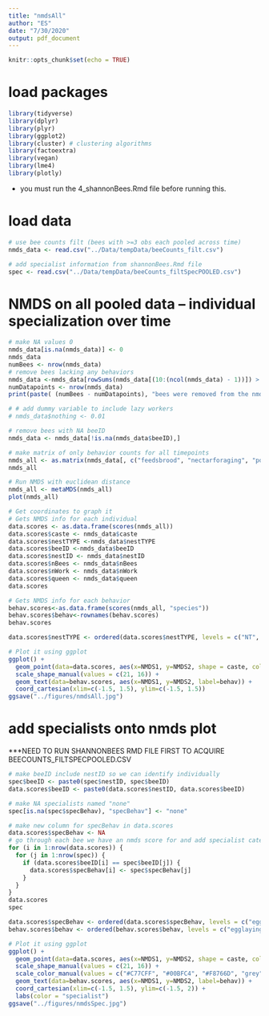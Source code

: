 ```yaml
---
title: "nmdsAll"
author: "ES"
date: "7/30/2020"
output: pdf_document
---
```


```r
knitr::opts_chunk$set(echo = TRUE)
```

# load packages
```r
library(tidyverse)
library(dplyr)
library(plyr)
library(ggplot2)
library(cluster) # clustering algorithms
library(factoextra)
library(vegan) 
library(lme4)
library(plotly)
```

* you must run the 4_shannonBees.Rmd file before running this. 

# load data
```r
# use bee counts filt (bees with >=3 obs each pooled across time)
nmds_data <- read.csv("../Data/tempData/beeCounts_filt.csv")

# add specialist information from shannonBees.Rmd file
spec <- read.csv("../Data/tempData/beeCounts_filtSpecPOOLED.csv")

```

# NMDS on all pooled data -- individual specialization over time
```r
# make NA values 0
nmds_data[is.na(nmds_data)] <- 0
nmds_data
numBees <- nrow(nmds_data)
# remove bees lacking any behaviors
nmds_data <-nmds_data[rowSums(nmds_data[(10:(ncol(nmds_data) - 1))]) > 0, ]
numDatapoints <- nrow(nmds_data)
print(paste( (numBees - numDatapoints), "bees were removed from the nmds data because they had 0 recorded behaviors", sep = " "))

# # add dummy variable to include lazy workers
# nmds_data$nothing <- 0.01

# remove bees with NA beeID
nmds_data <- nmds_data[!is.na(nmds_data$beeID),]

# make matrix of only behavior counts for all timepoints
nmds_all <- as.matrix(nmds_data[, c("feedsbrood", "nectarforaging", "pollenforaging", "egglaying")]) 
nmds_all

# Run NMDS with euclidean distance
nmds_all <- metaMDS(nmds_all)
plot(nmds_all)

# Get coordinates to graph it 
# Gets NMDS info for each individual
data.scores <- as.data.frame(scores(nmds_all))
data.scores$caste <- nmds_data$caste
data.scores$nestTYPE <-nmds_data$nestTYPE
data.scores$beeID <-nmds_data$beeID
data.scores$nestID <- nmds_data$nestID
data.scores$nBees <- nmds_data$nBees
data.scores$nWork <- nmds_data$nWork
data.scores$queen <- nmds_data$queen
data.scores

# Gets NMDS info for each behavior
behav.scores<-as.data.frame(scores(nmds_all, "species"))
behav.scores$behav<-rownames(behav.scores)
behav.scores

data.scores$nestTYPE <- ordered(data.scores$nestTYPE, levels = c("NT", "QT", "NF", "QF"))

# Plot it using ggplot
ggplot() + 
  geom_point(data=data.scores, aes(x=NMDS1, y=NMDS2, shape = caste, color = nestTYPE), size = 2, position = position_jitter(width=0.05, height=0.05), alpha = 0.6) + 
  scale_shape_manual(values = c(21, 16)) +
  geom_text(data=behav.scores, aes(x=NMDS1, y=NMDS2, label=behav)) +
  coord_cartesian(xlim=c(-1.5, 1.5), ylim=c(-1.5, 1.5))
ggsave("../figures/nmdsAll.jpg")
```

# add specialists onto nmds plot
***NEED TO RUN SHANNONBEES RMD FILE FIRST TO ACQUIRE BEECOUNTS_FILTSPECPOOLED.CSV
```r
# make beeID include nestID so we can identify individually
spec$beeID <- paste0(spec$nestID, spec$beeID)
data.scores$beeID <- paste0(data.scores$nestID, data.scores$beeID)

# make NA specialists named "none"
spec[is.na(spec$specBehav), "specBehav"] <- "none"

# make new column for specBehav in data.scores
data.scores$specBehav <- NA
# go through each bee we have an nmds score for and add specialist category if applicable
for (i in 1:nrow(data.scores)) {
  for (j in 1:nrow(spec)) {
    if (data.scores$beeID[i] == spec$beeID[j]) {
      data.scores$specBehav[i] <- spec$specBehav[j]
    }
  }
}
data.scores
spec

data.scores$specBehav <- ordered(data.scores$specBehav, levels = c("egglaying", "feedsbrood", "nectarforaging", "pollenforaging", "none"))
behav.scores$behav <- ordered(behav.scores$behav, levels = c("egglaying", "feedsbrood", "nectarforaging", "pollenforaging", "none"))

# Plot it using ggplot
ggplot() + 
  geom_point(data=data.scores, aes(x=NMDS1, y=NMDS2, shape = caste, color = specBehav), size = 2, position = position_jitter(width=0.05, height=0.05), alpha = 0.7) + 
  scale_shape_manual(values = c(21, 16)) +
  scale_color_manual(values = c("#C77CFF", "#00BFC4", "#F8766D", "grey")) +
  geom_text(data=behav.scores, aes(x=NMDS1, y=NMDS2, label=behav)) +
  coord_cartesian(xlim=c(-1.5, 1.5), ylim=c(-1.5, 2)) +
  labs(color = "specialist")
ggsave("../figures/nmdsSpec.jpg")
```








